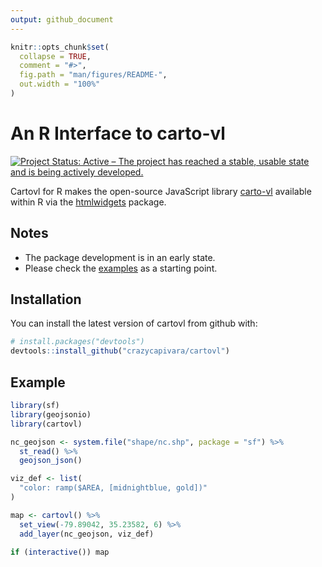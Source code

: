 ```yaml
---
output: github_document
---
```


<!-- README.md is generated from README.Rmd. Please edit that file -->

```r
knitr::opts_chunk$set(
  collapse = TRUE,
  comment = "#>",
  fig.path = "man/figures/README-",
  out.width = "100%"
)
```
# An R Interface to carto-vl

[![Project Status: Active – The project has reached a stable, usable state and is being actively developed.](https://www.repostatus.org/badges/latest/active.svg)](https://www.repostatus.org/#active)

Cartovl for R makes the open-source JavaScript library [carto-vl](https://carto.com/developers/carto-vl/) available within R via the [htmlwidgets](https://www.htmlwidgets.org/) package.

## Notes

* The package development is in an early state.
* Please check the [examples](https://github.com/crazycapivara/cartovl/tree/master/inst/examples) as a starting point.

## Installation

You can install the latest version of cartovl from github with:

```r
# install.packages("devtools")
devtools::install_github("crazycapivara/cartovl")
```

## Example

```r
library(sf)
library(geojsonio)
library(cartovl)

nc_geojson <- system.file("shape/nc.shp", package = "sf") %>%
  st_read() %>%
  geojson_json()

viz_def <- list(
  "color: ramp($AREA, [midnightblue, gold])"
)

map <- cartovl() %>%
  set_view(-79.89042, 35.23582, 6) %>%
  add_layer(nc_geojson, viz_def)

if (interactive()) map
```
